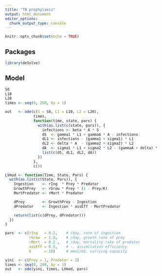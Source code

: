 ```yaml
---
title: "TB prophylaxis"
output: html_document
editor_options: 
  chunk_output_type: console
---
```


```r
knitr::opts_chunk$set(echo = TRUE)
```

## Packages

```r
library(deSolve)
```

## Model

```r
S0
L10
L20
times <- seq(0, 200, by = 1)

out   <- ode(c(S = S0, L1 = L10, L2 = L20),
             times,
             function(time, state, pars) {
               with(as.list(c(state, pars)), {
                 infections <- beta * A * S
                 dS  <- gamma1 * L1 + gammaA * A - infections
                 dL1 <- infections - (gamma1 + sigma1) * L1
                 dL2 <- delta * A  - (gamma2 + sigma2) * L2
                 dA  <- sigma1 * L1 + sigma2 * L2 - (gammaA + delta) * A
                 list(c(dS, dL1, dL2, dA))
               })
             },
             c())
```


```r
LVmod <- function(Time, State, Pars) {
  with(as.list(c(State, Pars)), {
    Ingestion    <- rIng  * Prey * Predator
    GrowthPrey   <- rGrow * Prey * (1 - Prey/K)
    MortPredator <- rMort * Predator

    dPrey        <- GrowthPrey - Ingestion
    dPredator    <- Ingestion * assEff - MortPredator

    return(list(c(dPrey, dPredator)))
  })
}

pars  <- c(rIng   = 0.2,    # /day, rate of ingestion
           rGrow  = 1.0,    # /day, growth rate of prey
           rMort  = 0.2 ,   # /day, mortality rate of predator
           assEff = 0.5,    # -, assimilation efficiency
           K      = 10)     # mmol/m3, carrying capacity

yini  <- c(Prey = 1, Predator = 2)
times <- seq(0, 200, by = 1)
out   <- ode(yini, times, LVmod, pars)
```

